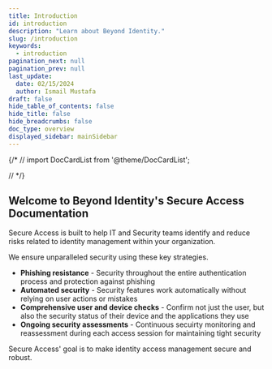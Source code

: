 ```yaml
---
title: Introduction
id: introduction
description: "Learn about Beyond Identity."
slug: /introduction
keywords:
  - introduction
pagination_next: null
pagination_prev: null
last_update:
  date: 02/15/2024
  author: Ismail Mustafa
draft: false
hide_table_of_contents: false
hide_title: false
hide_breadcrumbs: false
doc_type: overview
displayed_sidebar: mainSidebar
---
```


{/* // import DocCardList from '@theme/DocCardList';

// <DocCardList /> */}

## Welcome to Beyond Identity's Secure Access Documentation

Secure Access is built to help IT and Security teams identify and reduce risks related to identity management within your organization.

We ensure unparalleled security using these key strategies.

- **Phishing resistance** - Security throughout the entire authentication process and protection against phishing
- **Automated security** - Security features work automatically without relying on user actions or mistakes
- **Comprehensive user and device checks** - Confirm not just the user, but also the security status of their device and the applications they use
- **Ongoing security assessments** - Continuous secuirty monitoring and reassessment during each access session for maintaining tight security

Secure Access' goal is to make identity access management secure and robust.

<br/>
<br/>
